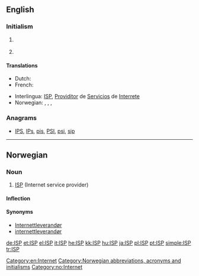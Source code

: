 {{also|isp}}
==English==

===Initialism===
{{en-initialism}}

# {{Internet}} {{initialism of|[[Internet]] [[service]] [[provider]]}} {{gloss|This is a company that provides Internet access for a [[fee]]}}
# {{programming}} {{initialism of|interface segregation principle}} {{gloss|It is one of the five [[SOLID]] principles of programming.}}

====Translations====
{{trans-top|Internet service provider}}
* Dutch: {{t|nl|internetprovider|m}}
* French: {{t-|fr|fournisseur d'accès à internet}}
{{trans-mid}}
* Interlingua: [[ISP]], [[Providitor]] de [[Servicios]] de [[Interrete]]
* Norwegian: {{t-|no|ISP|m}}, {{t-|no|Internettleverandør|m}}, , {{t-|no|internettleverandør|m}}
{{trans-bottom}}

===Anagrams===
* [[IPS#English|IPS]], [[IPs#English|IPs]], [[pis#English|pis]], [[PSI#English|PSI]], [[psi#English|psi]], [[sip#English|sip]]

[[Category:en:Internet]]

----

==Norwegian==

===Noun===
{{head|no|noun|g=m}}

# [[#English|ISP]] (Internet service provider)

====Inflection====
{{no-noun-infl|nb-class=m1|nn-class=m1|stem=ISP-}}

====Synonyms====
* [[Internettleverandør]]
* [[internettleverandør]]

[[Category:Norwegian abbreviations, acronyms and initialisms]]
[[Category:no:Internet]]

[[de:ISP]]
[[et:ISP]]
[[el:ISP]]
[[it:ISP]]
[[he:ISP]]
[[kk:ISP]]
[[hu:ISP]]
[[ja:ISP]]
[[pl:ISP]]
[[pt:ISP]]
[[simple:ISP]]
[[tr:ISP]]